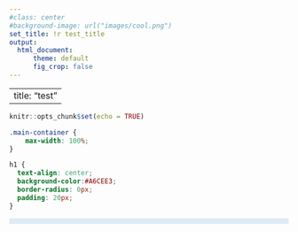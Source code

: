 ```yaml
---
#class: center
#background-image: url("images/cool.png")
set_title: !r test_title
output:
  html_document:
      theme: default
      fig_crop: false
---
```


---
title: "test"
---

```r
knitr::opts_chunk$set(echo = TRUE)
```


```css
.main-container {
    max-width: 100%;
}

h1 {
  text-align: center;
  background-color:#A6CEE3;
  border-radius: 0px;
  padding: 20px;
}


```

<style>
div.lblue { background-color:#DEEBF7; border-radius: 0px; padding: 5px;}
</style>
<div class = "lblue">
